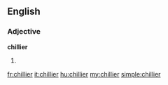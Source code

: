 ==English==

===Adjective===
'''chillier'''

# {{comparative of|chilly}}

[[fr:chillier]]
[[it:chillier]]
[[hu:chillier]]
[[my:chillier]]
[[simple:chillier]]